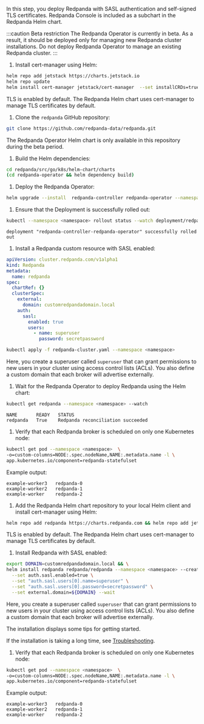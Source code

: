 
In this step, you deploy Redpanda with SASL authentication and self-signed TLS certificates. Redpanda Console is included as a subchart in the Redpanda Helm chart.

<Tabs groupId="kubernetes-tool">
<TabItem value="operator" label="Helm + Operator">

:::caution Beta restriction
The Redpanda Operator is currently in beta. As a result, it should be deployed only for managing new Redpanda cluster installations. Do not deploy Redpanda Operator to manage an existing Redpanda cluster.
:::

1. Install cert-manager using Helm:

  ```bash
  helm repo add jetstack https://charts.jetstack.io
  helm repo update
  helm install cert-manager jetstack/cert-manager  --set installCRDs=true --namespace cert-manager  --create-namespace
  ```

  TLS is enabled by default. The Redpanda Helm chart uses cert-manager to manage TLS certificates by default.

1. Clone the `redpanda` GitHub repository:

  ```bash
  git clone https://github.com/redpanda-data/redpanda.git
  ```

  The Redpanda Operator Helm chart is only available in this repository during the beta period.

1. Build the Helm dependencies:

  ```bash
  cd redpanda/src/go/k8s/helm-chart/charts
  (cd redpanda-operator && helm dependency build)
  ```

1. Deploy the Redpanda Operator:

  ```bash
  helm upgrade --install  redpanda-controller redpanda-operator --namespace <namespace> --set installCRDs=true --set scope=Namespace --set image.repository=docker.redpanda.com/redpandadata/redpanda-operator,image.tag=v23.2.1-rc7 --create-namespace
  ```

1. Ensure that the Deployment is successfully rolled out:

  ```bash
  kubectl --namespace <namespace> rollout status --watch deployment/redpanda-controller-redpanda-operator
  ```

  ```text-no-copy
  deployment "redpanda-controller-redpanda-operator" successfully rolled out
  ```

1. Install a Redpanda custom resource with SASL enabled:

  ```yaml title="redpanda-cluster.yaml"
  apiVersion: cluster.redpanda.com/v1alpha1
  kind: Redpanda
  metadata:
    name: redpanda
  spec:
    chartRef: {}
    clusterSpec:
      external:
        domain: customredpandadomain.local
      auth:
        sasl:
          enabled: true
          users:
            - name: superuser
              password: secretpassword
  ```

  ```bash
  kubectl apply -f redpanda-cluster.yaml --namespace <namespace>
  ```

  Here, you create a superuser called `superuser` that can grant permissions to new users in your cluster using access control lists (ACLs). You also define a custom domain that each broker will advertise externally.

1. Wait for the Redpanda Operator to deploy Redpanda using the Helm chart:

  ```bash
  kubectl get redpanda --namespace <namespace> --watch
  ```

  ```text-no-copy
  NAME       READY   STATUS
  redpanda   True    Redpanda reconciliation succeeded
  ```

1. Verify that each Redpanda broker is scheduled on only one Kubernetes node:

  ```bash
  kubectl get pod --namespace <namespace>  \
  -o=custom-columns=NODE:.spec.nodeName,NAME:.metadata.name -l \
  app.kubernetes.io/component=redpanda-statefulset
  ```

  Example output:

  ```text-no-copy
  example-worker3   redpanda-0
  example-worker2   redpanda-1
  example-worker    redpanda-2
  ```

</TabItem>
<TabItem value="helm" label="Helm">

1. Add the Redpanda Helm chart repository to your local Helm client and install cert-manager using Helm:

  ```bash
  helm repo add redpanda https://charts.redpanda.com && helm repo add jetstack https://charts.jetstack.io && helm repo update && helm install cert-manager jetstack/cert-manager  --set installCRDs=true --namespace cert-manager  --create-namespace
  ```

  TLS is enabled by default. The Redpanda Helm chart uses cert-manager to manage TLS certificates by default.

1. Install Redpanda with SASL enabled:

  ```bash
  export DOMAIN=customredpandadomain.local && \
  helm install redpanda redpanda/redpanda --namespace <namespace> --create-namespace \
    --set auth.sasl.enabled=true \
    --set "auth.sasl.users[0].name=superuser" \
    --set "auth.sasl.users[0].password=secretpassword" \
    --set external.domain=${DOMAIN} --wait
  ```

  Here, you create a superuser called `superuser` that can grant permissions to new users in your cluster using access control lists (ACLs). You also define a custom domain that each broker will advertise externally.

  The installation displays some tips for getting started.

  If the installation is taking a long time, see [Troubleshooting](#troubleshooting).

1. Verify that each Redpanda broker is scheduled on only one Kubernetes node:

  ```bash
  kubectl get pod --namespace <namespace>  \
  -o=custom-columns=NODE:.spec.nodeName,NAME:.metadata.name -l \
  app.kubernetes.io/component=redpanda-statefulset
  ```

  Example output:

  ```text-no-copy
  example-worker3   redpanda-0
  example-worker2   redpanda-1
  example-worker    redpanda-2
  ```

</TabItem>
</Tabs>